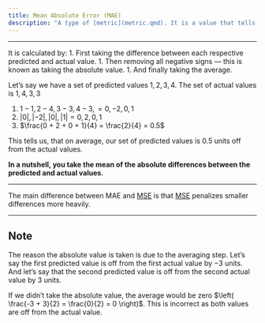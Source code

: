 ```yaml
---
title: Mean Absolute Error (MAE)
description: "A type of [metric](metric.qmd). It is a value that tells us, on average, how close a set of predicted values is from the actual values. The smaller the MAE, the better."
---
```


---

It is calculated by:
1. First taking the difference between each respective predicted and actual value.
1. Then removing all negative signs — this is known as taking the absolute value.
1. And finally taking the average.

Let's say we have a set of predicted values $1, 2, 3, 4$. The set of actual values is $1, 4, 3, 3$

1. $1-1, 2-4, 3-3, 4-3, = 0, -2, 0, 1$
1. $|0|, |-2|, |0|, |1| = 0, 2, 0, 1$
1. $\frac{0 + 2 + 0 + 1}{4} = \frac{2}{4} = 0.5$

This tells us, that on average, our set of predicted values is $0.5$ units off from the actual values.

**In a nutshell, you take the mean of the absolute differences between the predicted and actual values.**

---

The main difference between MAE and [MSE](mean_squared_error_mse.qmd) is that [MSE](mean_squared_error_mse.qmd) penalizes smaller differences more heavily.

---

:::{.callout-note collapse="true" appearance="simple"}

# Note

The reason the absolute value is taken is due to the averaging step. Let's say the first predicted value is off from the first actual value by $-3$ units. And let's say that the second predicted value is off from the second actual value by $3$ units.

If we didn't take the absolute value, the average would be zero $\left( \frac{-3 + 3}{2} = \frac{0}{2} = 0 \right)$. This is incorrect as both values are off from the actual value.
:::
